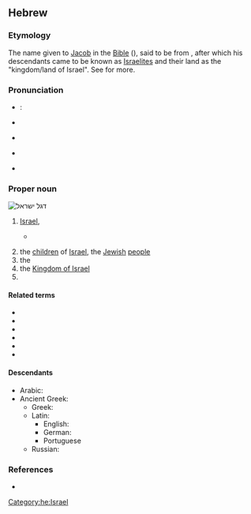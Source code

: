 {{also|ישׂראל}}
==Hebrew==
{{slim-wikipedia|lang=he}}

===Etymology===
The name given to [[Jacob]] in the [[Bible]] ({{RQ:Tanach|1|32|29}}), said to be from {{m|he|[[שרה|יִשְׂרֶה]] [[אֵל]]|tr=yisré 'él}}, after which his descendants came to be known as [[Israelite]]s and their land as the "kingdom/land of Israel". See {{m|en|Israel}} for more.

===Pronunciation===
* {{m|he|מְדִינַת יִשְׂרָאֵל||State of Israel|tr=medinát yisra'él}}: {{audio|He-Medinat_Israel.ogg|Audio|lang=he}}
* {{a|IL}} {{IPA|/jis.ʁaˈ(ʔ)el/|lang=he}}
* {{a|Ashkenazi Hebrew}} {{IPA|/jɪsˈʁɔ.əl/|lang=he}}
* {{a|Tiberian}} {{IPA|/jis.rɔːˈʔeːl/|lang=he}}
* {{a|hbo}} {{IPA|/jis.raːˈʔeːl/|lang=he}}

===Proper noun===
[[Image:Flag_of_Israel.svg|thumb|right|דגל ישראל]]
{{he-proper noun|wv=יִשְׂרָאֵל|g=m|tr=yisra'él}}

# [[Israel]], {{gloss|the alternative name of [[Jacob]]}}
#* {{RQ:Tanach|1|32|29|t=JPS}}
#*: {{ux|he|וַיֹּאמֶר לֹא יַעֲקֹב יֵאָמֵר עוֹד שִׁמְךָ כִּי אִם־'''יִשְׂרָאֵל''' כִּי־שָׂרִיתָ עִם־אֱלֹהִים וְעִם־אֲנָשִׁים וַתּוּכָל׃|tr=vayómer ló ya'akóv ye'amér 'ód shim'khá kí 'im-'''yisra'él''' ki-saríta 'im-'elohím v'im-'anashím vatukhál.<br/>wayyṓmer lō yaʿăqōḇ yēʾāmēr ʿōḏ šiməḵā kī-ʾim-'''yiśrāʾēl''' kī śārī́ṯā ʿim-ʾĕlōhīm wəʾim-ʾănāšīm wattūḵāl.|And he said: ‘Thy name shall be called no more Jacob, but '''Israel'''; for thou hast striven with God and with men, and hast prevailed.’}}
# the [[child|children]] of [[Israel]], the [[Jewish]] [[people]]
# the {{place|he|country|continent/Asia|t1=State of Israel}}
# the [[Kingdom of Israel]]
# {{given name|male|xlit=Yisrael|eq=Israel|lang=he}}

====Related terms====
* {{l|he|אֶרֶץ יִשְׂרָאֵל}}
* {{l|he|יִשְׂרְאֵלִי}}
* {{l|he|יִשְׂרְאֵלִיּוּת|tr=yisraeliyút||[[Israeliness]]}}
* {{l|he|עַם יִשְׂרָאֵל}}
* {{l|he|בְּנֵי יִשְׂרָאֵל}}
* {{l|he|מְדִינַת יִשְׂרָאֵל}}

====Descendants====
* Arabic: {{l|ar|إِسْرَائِيل}}
* Ancient Greek: {{l|grc|Ἰσρᾱήλ}}
** Greek: {{l|el|Ισραήλ}}
** Latin: {{l|la|Isrāēl}}
*** English: {{l|en|Israel}}
*** German: {{l|de|Israel}}
*** Portuguese {{l|pt|Israel}}
** Russian: {{l|ru|Изра́иль}}

===References===
* {{cite-book|last=Sachsse|first=Eduard|title=Die Bedeutung des Namens Israel. Eine quellen-kritische Untersuchung|publisher=Carl Georgi, Universitäts-Buchdruckerei und Verlag|location=Bonn|year=1910|lang=de|trans-title=The meaning of the name Israel. A source-critical investigation.|url=https://sammlungen.ub.uni-frankfurt.de/freimann/content/titleinfo/1282767}}

[[Category:he:Israel]]
